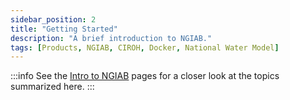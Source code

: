 ```yaml
---
sidebar_position: 2
title: "Getting Started"
description: "A brief introduction to NGIAB."
tags: [Products, NGIAB, CIROH, Docker, National Water Model]
---
```



:::info
See the [Intro to NGIAB](/docs/products/ngiab/intro/) pages for a closer look at the topics summarized here.
:::

<GitHubReadme username="CIROH-UA" repo="NGIAB-CloudInfra" subfolder="docs" readmeFileName="01_GETTING_STARTED.md" trimTitle="true"/>